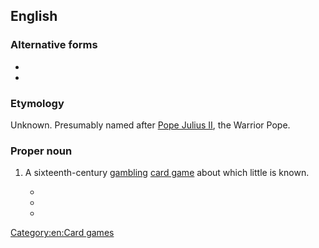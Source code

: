 ==English==

===Alternative forms===
* {{l|en|Pope July}}
* {{l|en|Pope Julio}}

===Etymology===
Unknown. Presumably named after [[w:Pope Julius II|Pope Julius II]], the Warrior Pope.

===Proper noun===
{{en-proper noun}}

# {{lb|en|obsolete}} A sixteenth-century [[gambling]] [[card game]] about which little is known.
#* {{quote-book|year=1525|author=[[w:John Skelton|John Skelton]]|url=http://books.google.com/books?id=H1g1AAAAMAAJ|title=Speke, Parrot
|passage=Of '''Pope Julius''' cardys he ys chefe cardynall.}}
#* {{quote-book|date=November 30, 1532|title=Privy Purse Expences of King Henry VIII'', 30 Novembre 1532
|passage=Item the laste day delived unto the kings grace whiche his grace lost at '''pope July''' game wt my lady marquess and m Weston xvj cor}}
#* {{quote-book|year={{circa2|1596}}|author=Sir John Harington|title=A Treatise on Playe|quoted_in=Nugae antiquae|year_published=1804
|passage='''Pope Julio''' (if I fail not in the name, and sure I am that there is a game of the cards after his name) was a great and wary player, a great vertue in a man of his profession}}

[[Category:en:Card games]]